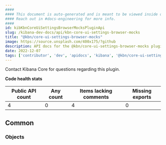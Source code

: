 ```yaml
---
####
#### This document is auto-generated and is meant to be viewed inside our experimental, new docs system.
#### Reach out in #docs-engineering for more info.
####
id: kibKbnCoreUiSettingsBrowserMocksPluginApi
slug: /kibana-dev-docs/api/kbn-core-ui-settings-browser-mocks
title: "@kbn/core-ui-settings-browser-mocks"
image: https://source.unsplash.com/400x175/?github
description: API docs for the @kbn/core-ui-settings-browser-mocks plugin
date: 2022-12-07
tags: ['contributor', 'dev', 'apidocs', 'kibana', '@kbn/core-ui-settings-browser-mocks']
---
```




Contact Kibana Core for questions regarding this plugin.

**Code health stats**

| Public API count  | Any count | Items lacking comments | Missing exports |
|-------------------|-----------|------------------------|-----------------|
| 4 | 0 | 4 | 0 |

## Common

### Objects
<DocDefinitionList data={kbnCoreUiSettingsBrowserMocksObj.common.objects}/>


